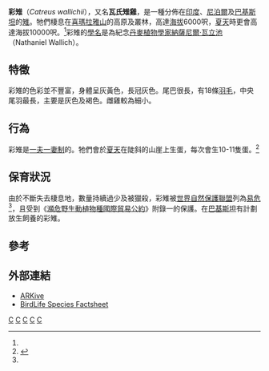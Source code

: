 {{Speciesbox
| taxon = Catreus wallichii
| image = Catreus wallichi.jpg
| status = VU
| status_system = iucn3.1
| status_ref =<ref name=IUCN>{{IUCN2008|assessors=BirdLife International|year=2008|id=141338|title=Catreus wallichi|downloaded=2009-04-30}}</ref>
| trend = down
| parent_authority = [[吉恩·路易斯·卡巴尼斯|Cabanis]]，1851
| authority =（[[Thomas_Hardwicke|Hardwicke]]，1827）
}}

'''彩雉'''（''Catreus wallichii''），又名'''瓦氏雉雞'''，是一種分佈在[[印度|印度]]、[[尼泊爾|尼泊爾]]及[[巴基斯坦|巴基斯坦]]的[[雉|雉]]。牠們棲息在[[喜瑪拉雅山|喜瑪拉雅山]]的高原及叢林，高達[[海拔|海拔]]6000呎，[[夏天|夏天]]時更會高達海拔10000呎。<ref name=baker/>彩雉的[[學名|學名]]是為紀念[[丹麥|丹麥]][[植物學|植物學家]][[納薩尼爾·瓦立池|納薩尼爾·瓦立池]]（Nathaniel Wallich）。

== 特徵 ==
彩雉的色彩並不豐富，身體呈灰黃色，長冠灰色。尾巴很長，有18條[[羽毛|羽毛]]，中央尾羽最長，主要是灰色及褐色。雌雞較為細小。

== 行為 ==
彩雉是[[一夫一妻制|一夫一妻制]]的。牠們會於[[夏天|夏天]]在陡斜的山崖上生蛋，每次會生10-11隻蛋。<ref name=baker>{{Cite journal en|author=Baker, EC Stuart|year=1918|title=The game birds of India, Burmay and Ceylon|journal=J. Bombay Nat. Hist. Soc.|volume=26|issue=1|pages=1-5|url=http://www.archive.org/details/journalofbombayn26bomb}}</ref>

== 保育狀況 ==
由於不斷失去棲息地，數量持續過少及被獵殺，彩雉被[[世界自然保護聯盟|世界自然保護聯盟]]列為[[易危|易危]]<ref name=IUCN/>，且受到《[[瀕危野生動植物種國際貿易公約|瀕危野生動植物種國際貿易公約]]》附錄一的保護。在[[巴基斯坦|巴基斯坦]]有計劃放生飼養的彩雉。

== 參考 ==
{{reflist}}

== 外部連結 ==
* [https://web.archive.org/web/20060619193056/http://www.arkive.org/species/GES/birds/Catreus_wallichi/ ARKive]
* [http://www.birdlife.org/datazone/species/index.html?action=SpcHTMDetails.asp&sid=266&m=0 BirdLife Species Factsheet] {{Wayback|url=http://www.birdlife.org/datazone/species/index.html?action=SpcHTMDetails.asp&sid=266&m=0 |date=20090102223638 }}
{{雞形目|P.}}
{{Taxonbar|from=Q385891}}

[[Category:雉亞科|C]]
[[Category:彩雉属|C]]
[[Category:印度鳥類|C]]
[[Category:尼泊爾動物|C]]
[[Category:1827年描述的鸟类|C]]